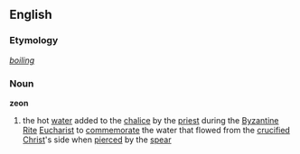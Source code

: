 ==English==
===Etymology===
{{Gr.}} ''[[boiling]]''
===Noun===
'''zeon'''
# the hot [[water]] added to the [[chalice]] by the [[priest]] during the [[Byzantine]] [[Rite]] [[Eucharist]] to [[commemorate]] the water that flowed from the [[crucified]] [[Christ]]'s side when [[pierce]]d by the [[spear]]
